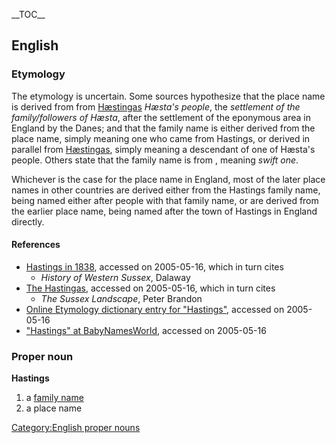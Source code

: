 {{wikipedia}}
__TOC__
==English==
=== Etymology ===
The etymology is uncertain.  Some sources hypothesize that the place name is derived from from {{OE.}} [[Hæstingas]] ''Hæsta's people'', the ''settlement of the family/followers of Hæsta'', after the settlement of the eponymous area in England by the Danes; and that the family name is either derived from the place name, simply meaning one who came from Hastings, or derived in parallel from [[Hæstingas]], simply meaning a descendant of one of Hæsta's people. Others state that the family name is from {{G.}}, meaning ''swift one''.

Whichever is the case for the place name in England, most of the later place names in other countries are derived either from the Hastings family name, being named either after people with that family name, or are derived from the earlier place name, being named after the town of Hastings in England directly.
==== References ====
* [http://oldtowns.co.uk./Sussex/hastings.htm Hastings in 1838], accessed on 2005-05-16, which in turn cites
**''History of Western Sussex'', Dalaway
* [http://secretsofthenormaninvasion.com./part34.htm The Hastingas], accessed on 2005-05-16, which in turn cites
**''The Sussex Landscape'', Peter Brandon
* [http://etymonline.com./index.php?term=Hastings Online Etymology dictionary entry for "Hastings"], accessed on 2005-05-16
* [http://www.babynamesworld.com./meaning_of_Hastings.html "Hastings" at BabyNamesWorld], accessed on 2005-05-16
=== Proper noun ===
[[Category:English proper nouns]]
'''Hastings'''
# a [[family name]]
# a place name